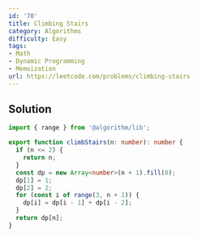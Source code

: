 ```yaml
---
id: '70'
title: Climbing Stairs
category: Algorithms
difficulty: Easy
tags:
- Math
- Dynamic Programming
- Memoization
url: https://leetcode.com/problems/climbing-stairs
---
```


## Solution

```typescript filename="solution.ts" copy
import { range } from '@algorithm/lib';

export function climbStairs(n: number): number {
  if (n <= 2) {
    return n;
  }
  const dp = new Array<number>(n + 1).fill(0);
  dp[1] = 1;
  dp[2] = 2;
  for (const i of range(3, n + 1)) {
    dp[i] = dp[i - 1] + dp[i - 2];
  }
  return dp[n];
}
```

